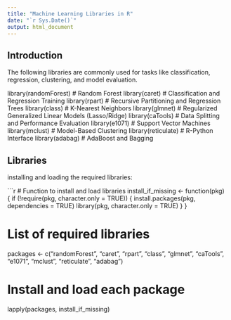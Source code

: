 ```yaml
---
title: "Machine Learning Libraries in R"
date: "`r Sys.Date()`"
output: html_document
---
```


## Introduction

The following libraries are commonly used for tasks like classification, regression, clustering, and model evaluation.

library(randomForest)  # Random Forest
library(caret)         # Classification and Regression Training
library(rpart)         # Recursive Partitioning and Regression Trees
library(class)         # K-Nearest Neighbors
library(glmnet)        # Regularized Generalized Linear Models (Lasso/Ridge)
library(caTools)       # Data Splitting and Performance Evaluation
library(e1071)         # Support Vector Machines
library(mclust)        # Model-Based Clustering
library(reticulate)    # R-Python Interface
library(adabag)        # AdaBoost and Bagging

## Libraries

installing and loading the required libraries:

```r
# Function to install and load libraries
install_if_missing <- function(pkg) {
  if (!require(pkg, character.only = TRUE)) {
    install.packages(pkg, dependencies = TRUE)
    library(pkg, character.only = TRUE)
  }
}

# List of required libraries
packages <- c("randomForest", "caret", "rpart", "class", "glmnet", "caTools",
              "e1071", "mclust", "reticulate", "adabag")

# Install and load each package
lapply(packages, install_if_missing)
